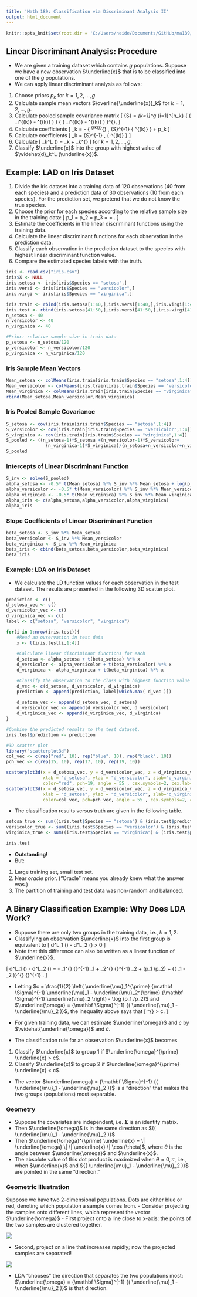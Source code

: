 ```yaml
---
title: 'Math 189: Classification via Discriminant Analysis II'
output: html_document
---
```


```r
knitr::opts_knit$set(root.dir = 'C:/Users/neide/Documents/GitHub/ma189/Data')
```

## Linear Discriminant Analysis: Procedure

- We are given a training dataset which contains $g$ populations. Suppose we have a new
observation $\underline{x}$ that is to be classified into one of the $g$ populations.
- We can apply linear discriminant analysis as follows:

1. Choose priors $p_k$ for $k=1,2,\ldots, g$.
2. Calculate sample mean vectors $\overline{\underline{x}}_k$ for $k=1,2,\ldots, g$.
3. Calculate pooled sample covariance matrix
\[
 {\mathbf S}  =  \frac{1}{N-g} \sum_{k=1}^g \sum_{i=1}^{n_k} 
 {   \left( \underline{x}_i^{(k)} - 
\overline{\underline{x}}^{(k)} \right)   } 
{  \left( \underline{x}_i^{(k)} - \overline{\underline{x}}^{(k)} \right)  }^{\prime},
\]
4. Calculate coefficients
\[
  \widehat{\alpha}_k  =  - \frac{1}{2}  {  \overline{\underline{x}}^{(k)}}^{\prime} \,
   {\mathbf S}^{-1} { \overline{\underline{x}}^{(k)} } + \log p_k
\]
5. Calculate coefficients
\[
  \widehat{\underline{\beta}}_k  =    {\mathbf S}^{-1} \, 
   {  \overline{\underline{x}}^{(k)} }
\]
6. Calculate
\[
 \widehat{d}_k^L (\underline{x})  = \widehat{\alpha}_k + \widehat{\underline{\beta}}_k^{\prime} \underline{x}
\]
for $k=1,2,\ldots, g$.
7. Classify $\underline{x}$ into the group with highest value of $\widehat{d}_k^L (\underline{x})$.

## Example: LAD on Iris Dataset

1. Divide the iris dataset into a training data of 120 observations (40 from each species) and a prediction data of 30 observations (10 from each species). For the prediction set, we pretend that we do not know the true species.
2. Choose the prior for each species according to the relative sample size in the training data:
\[
 p_1 = p_2 = p_3 = \frac{40}{120} = \frac{1}{3}.
\]
3. Estimate the coefficients in the linear discriminant functions using the training data.
4. Calculate the linear discriminant functions for each observation in the prediction data.
5. Classify each observation in the prediction dataset to the species with highest linear discriminant function value.
6. Compare the estimated species labels with the truth.

```r
iris <- read.csv("iris.csv")
iris$X <- NULL
iris.setosa <- iris[iris$Species == "setosa",]
iris.versi <- iris[iris$Species == "versicolor",]
iris.virgi <- iris[iris$Species == "virginica",]

iris.train <- rbind(iris.setosa[1:40,],iris.versi[1:40,],iris.virgi[1:40,])
iris.test <- rbind(iris.setosa[41:50,],iris.versi[41:50,],iris.virgi[41:50,])
n_setosa <- 40
n_versicolor <- 40
n_virginica <- 40

#Prior: relative sample size in train data
p_setosa <- n_setosa/120
p_versicolor <- n_versicolor/120
p_virginica <- n_virginica/120
```

### Iris Sample Mean Vectors

```r
Mean_setosa <- colMeans(iris.train[iris.train$Species == "setosa",1:4])
Mean_versicolor <- colMeans(iris.train[iris.train$Species == "versicolor",1:4])
Mean_virginica <- colMeans(iris.train[iris.train$Species == "virginica",1:4])
rbind(Mean_setosa,Mean_versicolor,Mean_virginica)
```

### Iris Pooled Sample Covariance

```r
S_setosa <- cov(iris.train[iris.train$Species == "setosa",1:4])
S_versicolor <- cov(iris.train[iris.train$Species == "versicolor",1:4])
S_virginica <- cov(iris.train[iris.train$Species == "virginica",1:4])
S_pooled <- ((n_setosa-1)*S_setosa +(n_versicolor-1)*S_versicolor+
               (n_virginica-1)*S_virginica)/(n_setosa+n_versicolor+n_virginica-3)
S_pooled
```

### Intercepts of Linear Discriminant Function 
 
```r
S_inv <- solve(S_pooled)
alpha_setosa <- -0.5* t(Mean_setosa) %*% S_inv %*% Mean_setosa + log(p_setosa)
alpha_versicolor <- -0.5* t(Mean_versicolor) %*% S_inv %*% Mean_versicolor + log(p_versicolor)
alpha_virginica <- -0.5* t(Mean_virginica) %*% S_inv %*% Mean_virginica + log(p_virginica)
alpha_iris <- c(alpha_setosa,alpha_versicolor,alpha_virginica)
alpha_iris
```

### Slope Coefficients of Linear Discriminant Function 

```r
beta_setosa <- S_inv %*% Mean_setosa
beta_versicolor <- S_inv %*% Mean_versicolor
beta_virginica <- S_inv %*% Mean_virginica
beta_iris <- cbind(beta_setosa,beta_versicolor,beta_virginica)
beta_iris
```

### Example: LDA on Iris Dataset 

- We calculate the LD function values for each observation in the test dataset. The results are presented in the following 3D scatter plot.

```r
prediction <- c()
d_setosa_vec <- c()
d_versicolor_vec <- c()
d_virginica_vec <- c()
label <- c("setosa", "versicolor", "virginica")

for(i in 1:nrow(iris.test)){
    #Read an ovservation in test data
    x <- t(iris.test[i,1:4])
    
    #Calculate linear discriminant functions for each 
    d_setosa <- alpha_setosa + t(beta_setosa) %*% x
    d_versicolor <- alpha_versicolor + t(beta_versicolor) %*% x
    d_virginica <- alpha_virginica + t(beta_virginica) %*% x

    #Classify the observation to the class with highest function value
    d_vec <- c(d_setosa, d_versicolor, d_virginica)
    prediction <- append(prediction, label[which.max( d_vec )])
    
    d_setosa_vec <- append(d_setosa_vec, d_setosa)
    d_versicolor_vec <- append(d_versicolor_vec, d_versicolor)
    d_virginica_vec <- append(d_virginica_vec, d_virginica)
}

#Combine the predicted results to the test dataset.
iris.test$prediction <- prediction

#3D scatter plot
library("scatterplot3d")
col_vec <- c(rep("red", 10), rep("blue", 10), rep("black", 10))
pch_vec <- c(rep(15, 10), rep(17, 10), rep(19, 10))

scatterplot3d(x = d_setosa_vec, y = d_versicolor_vec, z = d_virginica_vec,
              xlab = "d_setosa", ylab = "d_versicolor",	zlab="d_virginica", 
              color="red", pch=19, angle = 55 , cex.symbols=2, cex.lab=2)
scatterplot3d(x = d_setosa_vec, y = d_versicolor_vec, z = d_virginica_vec,
              xlab = "d_setosa", ylab = "d_versicolor",	zlab="d_virginica", 
              color=col_vec, pch=pch_vec, angle = 55 , cex.symbols=2, cex.lab=2)
```



- The classification results versus truth are given in the following table.

```r
setosa_true <- sum((iris.test$Species == "setosa") & (iris.test$prediction == "setosa"))
versicolor_true <- sum((iris.test$Species == "versicolor") & (iris.test$prediction == "versicolor"))
virginica_true <- sum((iris.test$Species == "virginica") & (iris.test$prediction == "virginica"))

iris.test
```


<!-- class_tab <- c(n_setosa,n_versicolor,n_virginica) -->
<!-- class_tab <- rbind(class_tab, -->
<!--        c(setosa_true,versicolor_true,virginica_true)) -->
<!-- class_tab <- rbind(class_tab,class_tab[1,] - class_tab[2,]) -->
<!-- colnames(class_tab) <- c("setosa","versicolor","virginica") -->
<!-- rownames(class_tab) <- c("Number Observations","Number Correct","Number Wrong") -->
<!-- class_tab -->


- **Outstanding!**
- But:

1. Large training set, small test set.
2. Near *oracle* prior. ("Oracle" means you already knew what the answer was.)
3. The partition of training and test data was non-random and balanced.

## A Binary Classification Example: Why Does LDA Work?

- Suppose there are only two groups in the training data, i.e., $k = 1,2$.
- Classifying an observation $\underline{x}$ into the first group is equivalent to
\[
  d^L_1 (\underline{x}) - d^L_2 (\underline{x}) > 0
\]
- Note that this difference can also be written as a linear function of $\underline{x}$.

\[
  d^L_1 (\underline{x}) - d^L_2 (\underline{x}) =
  - \frac{1}{2} \underline{\mu}_1^{\prime} {\mathbf \Sigma}^{-1} \underline{\mu}_1
 + \frac{1}{2} \underline{\mu}_2^{\prime} {\mathbf \Sigma}^{-1} \underline{\mu}_2
 + \log (p_1 /p_2) + 
  {( \underline{\mu}_1 - \underline{\mu}_2 )}^{\prime} {\mathbf \Sigma}^{-1} \underline{x}.
\]

- Letting $c = \frac{1}{2} \left( \underline{\mu}_1^{\prime} {\mathbf \Sigma}^{-1} \underline{\mu}_1  - \underline{\mu}_2^{\prime} {\mathbf \Sigma}^{-1} \underline{\mu}_2 \right) - \log (p_1 /p_2)$ and $\underline{\omega} = {\mathbf \Sigma}^{-1} {( \underline{\mu}_1 - \underline{\mu}_2 )}$,
 the inequality above says that
\[
 \underline{\omega}^{\prime} \underline{x} > c.
\]

- For given training data, we can estimate $\underline{\omega}$ and $c$ by $\widehat{\underline{\omega}}$ and $\widehat{c}$.
- The classification rule for an observation $\underline{x}$ becomes

1. Classify $\underline{x}$ to group 1 if $\underline{\omega}^{\prime} \underline{x} > c$.
2. Classify $\underline{x}$ to group 2 if $\underline{\omega}^{\prime} \underline{x} < c$.

- The vector $\underline{\omega} = {\mathbf \Sigma}^{-1} {( \underline{\mu}_1 - \underline{\mu}_2 )}$ is a "direction” that makes the two groups (populations) most separable.

### Geometry

- Suppose the covariates are independent, i.e. ${\mathbf \Sigma}$ is an identity matrix.
- Then $\underline{\omega}$ is in the same direction as ${( \underline{\mu}_1 - \underline{\mu}_2 )}$
- Then $\underline{\omega}^{\prime} \underline{x} = \| \underline{\omega} \| \| \underline{x} \| \cos (\theta)$, where $\theta$ is the angle between $\underline{\omega}$ and $\underline{x}$.
- The absolute value of this dot product is maximized when $\theta = 0, \pi$, i.e., when $\underline{x}$ and ${( \underline{\mu}_1 - \underline{\mu}_2 )}$ are pointed in the same "direction.”

### Geometric Illustration

Suppose we have two 2-dimensional populations. Dots are either blue or red, denoting which population a sample comes from.
- Consider projecting the samples onto different lines, which represent the vector $\underline{\omega}$
- First project onto a line close to x-axis: the points of the two samples are clustered together.


![](images/LDA_2d_1.png)

- Second, project on a line that increases rapidly; now the projected samples are separated!

![](images/LDA_2d_2.png)

- LDA "chooses" the direction that separates the two populations most: $\underline{\omega} = {\mathbf \Sigma}^{-1} {( \underline{\mu}_1 - \underline{\mu}_2 )}$ is that direction.
